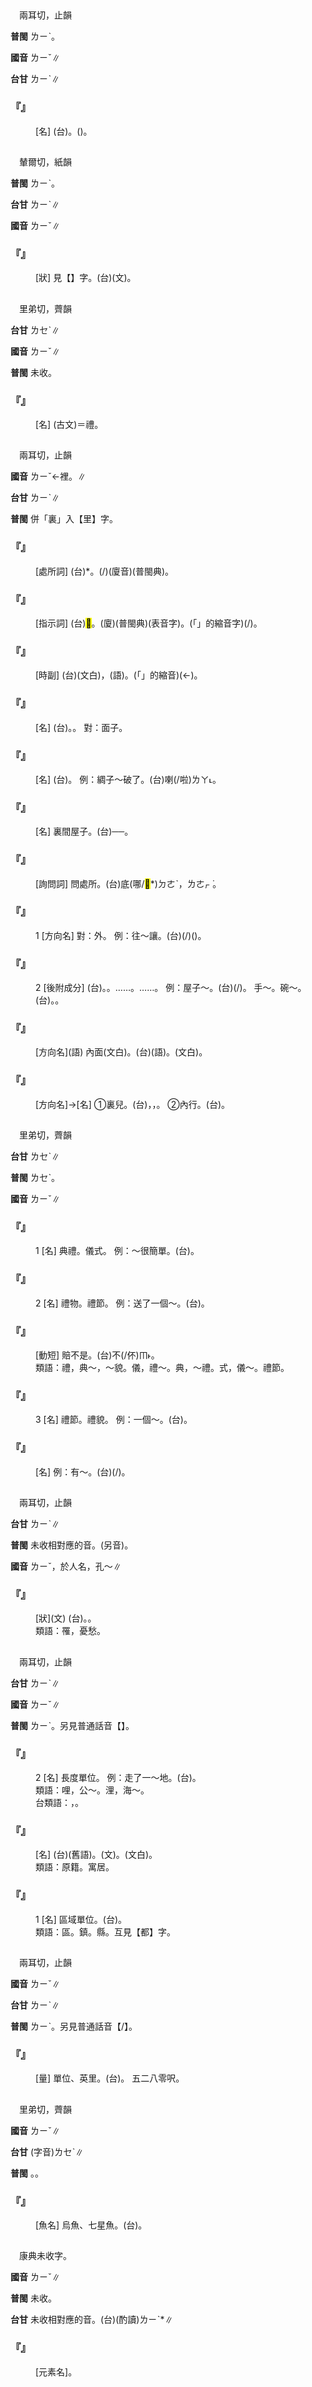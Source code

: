 
=={{ruby|鯉|ㄌㄧˇ}}==

　兩耳切，止韻

'''普閩''' <rt>ㄌㄧˋ</rt>。

'''國音''' <rt>ㄌㄧˇ</rt>∥

'''台甘''' <rt>ㄌㄧˋ</rt>∥

    

==='''『{{ruby|鯉|ㄌㄧˇ}}{{ruby|魚|ㄩˊ}}』'''===
: [名] (台){{ruby|鯉|ㄌㄧˋ}}{{ruby|魚|ㄏㄧˊ}}{{ruby|/|ㄏㄨˊ}}。{{ruby|<mark>&#xf99a4;</mark>|ㄉㄞ˫}}{{ruby|仔|ㄚ}}({{ruby|魚|ㄏㄧˊ}}{{ruby|/|ㄏㄨˊ}})。
    

=={{ruby|邐|ㄌㄧˇ}}==

　輦爾切，紙韻

'''普閩''' <rt>ㄌㄧˋ</rt>。

'''台甘''' <rt>ㄌㄧˋ</rt>∥

'''國音''' <rt>ㄌㄧˇ</rt>∥

    

==='''『{{ruby|迆|ㄧˇ}}{{ruby|邐|ㄌㄧˇ}}』'''===
: [狀] 見【{{ruby|迆|ㄧˇ}}】字。(台){{ruby|迆|ㄧˋ}}{{ruby|邐|ㄌㄧˋ}}(文)。
    

=={{ruby|豊|ㄌㄧˇ}}==

　里弟切，薺韻

'''台甘''' <rt>ㄌㆤˋ</rt>∥

'''國音''' <rt>ㄌㄧˇ</rt>∥

'''普閩''' 未收。

    

==='''『{{ruby|豊|ㄌㄧˇ}}』'''===
: [名] (古文)＝禮。
    

=={{ruby|裏|ㄌㄧˇ}}==

　兩耳切，止韻

'''國音''' <rt>ㄌㄧˇ</rt>←裡。{{ruby|→|ㄌㄧ}}∥

'''台甘''' <rt>ㄌㄧˋ</rt>∥

'''普閩''' 併「裏」入【里】字。

    

==='''『{{ruby|那|ㄋㄚˋ}}{{ruby|裏|ㄌㄧˇ}}』'''===
: [處所詞] (台){{ruby|<mark>&#xf8fbd;</mark>|ㄏㄧㄚ}}*。(/{{ruby|遐|ㄏㄧㄚˊ}})(廈音)(普閩典)。
    

==='''『{{ruby|這|ㄓㄜˋ}}{{ruby|裏|ㄌㄧˇ}}』'''===
: [指示詞] (台)<mark>&#xf8f7a;</mark>{{ruby|*|ㄐㄧㄚ}}。{{ruby|遮|ㄐㄧㄚˊ}}(廈)(普閩典)(表音字)。{{ruby|<mark>&#xffb50;</mark>|ㄐㄧㆵ}}(「{{ruby|此|ㄐㄧˋ}}{{ruby|一|ㄐㄧㆵ ͘}}」的縮音字)(/{{ruby|此|ㄐㄧㆵ}}){{ruby|搭|ㄉㄚㆷ}}。
    

==='''『{{ruby|夜|ㄧㄝˋ}}{{ruby|裏|ㄌㄧˇ}}』'''===
: [時副] (台){{ruby|夜|ㄧㄚ˫}}{{ruby|間|ㄍㄢ}}(文白)，{{ruby|暗|ㆰ˪}}{{ruby|時|ㄒㄧˊ}}(語)。{{ruby|( )|ㄧㄥˊ}}(「{{ruby|下|ㆤ˫}}{{ruby|昏|ㄏㆭ}}」的縮音)(←{{ruby|下|ㆤ˫}}{{ruby|昏|ㄏㄨㄣ}}{{ruby|→|ㄏㆭ}}){{ruby|時|ㄒㄧˊ}}。
    

==='''『{{ruby|裏|ㄌㄧˇ}}{{ruby|子|·ㄗˇ}}』'''===
: [名] (台){{ruby|內|ㄌㄞ˫}}{{ruby|裏|ㄌㄧˋ}}。{{ruby|內|ㄌㄞ˫}}{{ruby|面|ㆠㄧㄣ˫}}。 對：面子。
    

==='''『{{ruby|裏|ㄌㄧˇ}}{{ruby|兒|ㄦ}}』'''===
: [名] (台){{ruby|內|ㄌㄞ˫}}{{ruby|裏|ㄌㄧˋ}}。 例：綢子～破了。(台){{ruby|綢|ㄉㄧㄨˊ}}{{ruby|仔|ㄚ}}{{ruby|裏|ㄌㄧˋ}}{{ruby|破|ㄆㄨㄚ˪}}{{ruby|去|ㄎㄧ˪}}喇(/啦)<rt>ㄌㄚ˪</rt>。
    

==='''『{{ruby|裏|ㄌㄧˇ}}{{ruby|屋|ㄨ}}』'''===
: [名] 裏間屋子。(台){{ruby|內|ㄌㄞ˫}}{{ruby|面|ㆠㄧㄣ˫}}{{ruby|丌|ㆤ}}{{ruby|房|ㄅㄤˊ}}{{ruby|間|ㄍㄧㄥ}}──{{ruby|內|ㄌㄞ˫}}{{ruby|面|ㆠㄧㄣ˫}}{{ruby|間|ㄍㄧㄥ}}。
    

==='''『{{ruby|哪|ㄋㄚˇ}}{{ruby|裏|ㄌㄧˇ}}』'''===
: [詢問詞] 問處所。(台)底(哪/<mark>&#xf9e6c;</mark>*)<rt>ㄉㄜˋ</rt>{{ruby|位|ㄨㄧ˫}}，{{ruby|哪|ㄉㄜˋ}}{{ruby|落|ㄌㄜㆷ ͘}}{{ruby|/|ㄉㄚˋ}}<rt>ㄌㄜㆷ ͘</rt>。
    

==='''『{{ruby|裏|ㄌㄧˇ}}』'''===
:1  [方向名] 對：外。 例：往～讓。(台){{ruby|請|ㄑㄧㆩˋ}}{{ruby|入|ㆢㄧㆴ ͘}}{{ruby|/|ㄌㄧㆴ ͘}}{{ruby|內|ㄌㄞ˫}}{{ruby|面|ㆠㄧㄣ˫}}(/{{ruby|底|ㄉㄨㆤˋ}}{{ruby|/|ㄉㆤˋ}})({{ruby|坐|ㄗㄜ˫}}{{ruby|/|ㄗㆤ˫}})。
    

==='''『{{ruby|裏|ㄌㄧˇ}}』'''===
:2  [後附成分] (台){{ruby|表|ㄅㄧㄠˋ}}{{ruby|方|ㄏㆲ}}{{ruby|向|ㄏㄧㆲ˪}}。{{ruby|處|ㄘㄨˋ}}{{ruby|所|ㄙㆦˋ}}。……{{ruby|內|ㄌㄞ˫}}。……{{ruby|裏|ㄌㄧˋ}}{{ruby|→|ㄌㄧㄣ˪}}。 例：屋子～。(台){{ruby|厝|ㄘㄨ˪}}{{ruby|內|ㄌㄞ˫}}(/{{ruby|厝|ㄘㄨ˪}}{{ruby|裏|ㄌㄧㄣ˪}})。 手～。碗～。(台){{ruby|手|ㄑㄧㄨˋ}}{{ruby|裏|ㄌㄧㄣ˪}}。{{ruby|碗|ㄨㆩˋ}}{{ruby|內|ㄌㄞ˫}}。
    

==='''『{{ruby|裏|ㄌㄧˇ}}{{ruby|面|ㄇㄧㄢˋ}}』'''===
: [方向名](語) 內面(文白)。(台){{ruby|內|ㄌㄞ˫}}{{ruby|面|ㆠㄧㄣ˫}}(語)。{{ruby|內|ㄌㄨㆤ˫}}{{ruby|部|ㄅㆦ˫}}(文白)。
    

==='''『{{ruby|裏|ㄌㄧˇ}}{{ruby|手|ㄕㄡˇ}}』'''===
: [方向名]→[名] ①裏兒。(台){{ruby|內|ㄌㄞ˫}}{{ruby|面|ㆠㄧㄣ˫}}{{ruby|旁|ㄅㄧㄥˊ}}，{{ruby|內|ㄌㄞ˫}}{{ruby|底|ㄉㆤˋ}}{{ruby|爿|ㄅㄧㄥˊ}}，{{ruby|倒|ㄉㄜ˪}}{{ruby|爿|ㄅㄧㄥˊ}}。 ②內行。(台){{ruby|內|ㄌㄞ˫}}{{ruby|行|ㄏㄤˊ}}。
    

=={{ruby|禮|ㄌㄧˇ}}==

　里弟切，薺韻

'''台甘''' <rt>ㄌㆤˋ</rt>∥

'''普閩''' <rt>ㄌㆤˋ</rt>。

'''國音''' <rt>ㄌㄧˇ</rt>∥

    

==='''『{{ruby|禮|ㄌㄧˇ}}』'''===
:1  [名] 典禮。儀式。 例：～很簡單。(台){{ruby|式|ㄒㄧㆵ}}{{ruby|作|ㄗㄜ˪}}{{ruby|去|ㄎㄧ˪}}{{ruby|真|ㄐㄧㄣ}}{{ruby|簡|ㄍㄢˋ}}{{ruby|單|ㄉㄢ}}。
    

==='''『{{ruby|禮|ㄌㄧˇ}}』'''===
:2  [名] 禮物。禮節。 例：送了一個～。(台){{ruby|去|ㄎㄧ˪}}{{ruby|送|ㄙㄤ˪}}{{ruby|一|ㄐㄧㆵ ͘}}{{ruby|個|ㆤˊ}}{{ruby|禮|ㄌㆤˋ}}{{ruby|數|ㄙㆦ˪}}。
    

==='''『{{ruby|賠|ㄆㄟˊ}}{{ruby|禮|ㄌㄧˇ}}』'''===
: [動短] 賠不是。(台){{ruby|坐|ㄗㆤ˫}}{{ruby|→|ㄘㆤ˫}}不(/伓)<rt>ㆬ˫</rt>{{ruby|著|ㄉㄧㄜㆷ ͘}}。
:類語：禮，典～，～貌。儀，禮～。典，～禮。式，儀～。禮節。
:
    

==='''『{{ruby|禮|ㄌㄧˇ}}』'''===
:3  [名] 禮節。禮貌。 例：{{ruby|行|ㄒㄧㄥˊ}}一個～。(台){{ruby|行|ㄍㄧㆩˊ}}{{ruby|一|ㄐㄧㆵ ͘}}{{ruby|個|ㆤˊ}}{{ruby|禮|ㄌㆤˋ}}。
    

==='''『{{ruby|禮|ㄌㄧˇ}}{{ruby|貌|ㄇㄠˋ}}』'''===
: [名] 例：有～。(台){{ruby|有|ㄨ˫}}{{ruby|禮|ㄌㆤˋ}}{{ruby|數|ㄙㆦ˪}}(/{{ruby|貌|ㄇㄠ˫}})。
    

=={{ruby|悝|ㄌㄧˇ}}==

　兩耳切，止韻

'''台甘''' <rt>ㄌㄧˋ</rt>{{ruby|。|ㄎㄨㆤ}}∥

'''普閩''' 未收相對應的音。(另音){{ruby|悝|ㄎㄨㆤ}}。

'''國音''' <rt>ㄌㄧˇ</rt>{{ruby|。|ㄎㄨㄟ}}，於人名，孔～∥

    

==='''『{{ruby|悝|ㄌㄧˇ}}』'''===
: [狀](文) (台){{ruby|憂|ㄧㄨ}}。{{ruby|悲|ㄅㄧ}}。
:類語：罹，憂愁。
:
    

=={{ruby|里|ㄌㄧˇ}}==

　兩耳切，止韻

'''台甘''' <rt>ㄌㄧˋ</rt>∥

'''國音''' <rt>ㄌㄧˇ</rt>∥

'''普閩''' <rt>ㄌㄧˋ</rt>。另見普通話音【{{ruby|里|·ㄌㄧˇ}}】。

    

==='''『{{ruby|里|ㄌㄧˇ}}』'''===
:2  [名] 長度單位。 例：走了一～地。(台){{ruby|行|ㄍㄧㆩˊ}}{{ruby|過|ㄍㆤ˪}}{{ruby|/|ㄍㄨㆤ˪}}{{ruby|一|ㄐㄧㆵ ͘}}{{ruby|里|ㄌㄧˋ}}{{ruby|路|ㄌㆦ˫}}。
:類語：哩，公～。浬，海～。
:
:台類語：{{ruby|舖|ㄆㆦ˪}}，{{ruby|十|ㄗㄚㆴ ͘}}{{ruby|里|ㄌㄧˋ}}。
:
    

==='''『{{ruby|鄉|ㄒㄧㄤ}}{{ruby|里|ㄌㄧˇ}}』'''===
: [名] (台){{ruby|鄉|ㄏㄧㆫ}}{{ruby|/|ㄏㄧㆧ}}{{ruby|里|ㄌㄧˋ}}(舊語)。{{ruby|故|ㄍㆦ˪}}{{ruby|里|ㄌㄧˋ}}(文)。{{ruby|故|ㄍㆦ˪}}{{ruby|鄉|ㄏㄧㆲ}}(文白)。
:類語：原籍。寓居。
:
    

==='''『{{ruby|里|ㄌㄧˇ}}』'''===
:1  [名] 區域單位。(台){{ruby|鄰|ㄌㄧㄣˊ}}{{ruby|里|ㄌㄧˋ}}。
:類語：區。鎮。縣。互見【都】字。
:
    

=={{ruby|哩|ㄌㄧˇ}}==

　兩耳切，止韻

'''國音''' <rt>ㄌㄧˇ</rt>∥

'''台甘''' <rt>ㄌㄧˋ</rt>{{ruby|。|ㄌㄧ˫}}∥

'''普閩''' <rt>ㄌㄧˋ</rt>。另見普通話音【{{ruby|哩|ㄌㄧ}}/{{ruby|哩|ㄌㄧ}}】。

    

==='''『{{ruby|哩|ㄌㄧˇ}}』'''===
: [量] 單位、英里。(台){{ruby|哩|ㄌㄧ˫}}{{ruby|/|ㄌㄧˋ}}。 五二八零呎。
    

=={{ruby|鱧|ㄌㄧˇ}}==

　里弟切，薺韻

'''國音''' <rt>ㄌㄧˇ</rt>∥

'''台甘''' (字音)<rt>ㄌㆤˋ</rt>∥

'''普閩''' {{ruby|(文)|ㄌㆤˋ}}。{{ruby|(白)|ㄌㄨㆤ˫}}。

    

==='''『{{ruby|鱧|ㄌㄧˇ}}{{ruby|魚|ㄩˊ}}』'''===
: [魚名] 烏魚、七星魚。(台){{ruby|鱺|ㄌㄨㆤ˫}}{{ruby|/|ㄌㆤ˫}}{{ruby|魚|ㄏㄧˊ}}{{ruby|/|ㄏㄨˊ}}。
    

=={{ruby|鋰|ㄌㄧˇ}}==

　康典未收字。

'''國音''' <rt>ㄌㄧˇ</rt>∥

'''普閩''' 未收。

'''台甘''' 未收相對應的音。(台)(酌讀)<rt>ㄌㄧˋ</rt>*∥

    

==='''『{{ruby|鋰|ㄌㄧˇ}}』'''===
: [元素名]。
    
